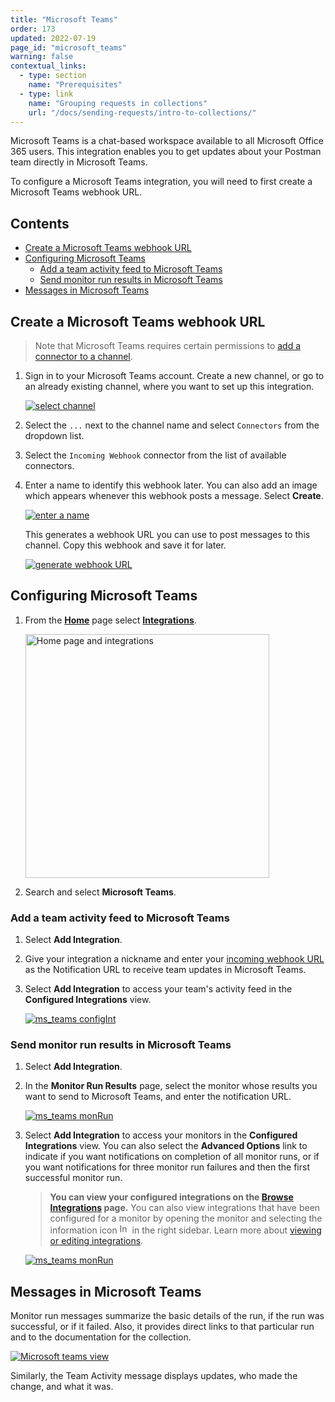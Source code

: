 ```yaml
---
title: "Microsoft Teams"
order: 173
updated: 2022-07-19
page_id: "microsoft_teams"
warning: false
contextual_links:
  - type: section
    name: "Prerequisites"
  - type: link
    name: "Grouping requests in collections"
    url: "/docs/sending-requests/intro-to-collections/"
---
```


Microsoft Teams is a chat-based workspace available to all Microsoft Office 365 users. This integration enables you to get updates about your Postman team directly in Microsoft Teams.

To configure a Microsoft Teams integration, you will need to first create a Microsoft Teams webhook URL.

## Contents

* [Create a Microsoft Teams webhook URL](#create-a-microsoft-teams-webhook-url)
* [Configuring Microsoft Teams](#configuring-microsoft-teams)
    * [Add a team activity feed to Microsoft Teams](#add-a-team-activity-feed-to-microsoft-teams)
    * [Send monitor run results in Microsoft Teams](#send-monitor-run-results-in-microsoft-teams)
* [Messages in Microsoft Teams](#messages-in-microsoft-teams)

## Create a Microsoft Teams webhook URL

> Note that Microsoft Teams requires certain permissions to [add a connector to a channel](https://docs.microsoft.com/en-us/microsoftteams/office-365-custom-connectors).

1. Sign in to your Microsoft Teams account. Create a new channel, or go to an already existing channel, where you want to set up this integration.

    [![select channel](https://assets.postman.com/postman-docs/microsoft-teams-channel.jpg)](https://assets.postman.com/postman-docs/microsoft-teams-channel.jpg)

1. Select the `...` next to the channel name and select `Connectors` from the dropdown list.

1. Select the `Incoming Webhook` connector from the list of available connectors.

1. Enter a name to identify this webhook later. You can also add an image which appears whenever this webhook posts a message. Select **Create**.

    [![enter a name](https://assets.postman.com/postman-docs/microsoft-teams-webhook-name.jpg)](https://assets.postman.com/postman-docs/microsoft-teams-webhook-name.jpg)

    This generates a webhook URL you can use to post messages to this channel. Copy this webhook and save it for later.

    [![generate webhook URL](https://assets.postman.com/postman-docs/microsoft-teams-webhook-url.jpg)](https://assets.postman.com/postman-docs/microsoft-teams-webhook-url.jpg)

## Configuring Microsoft Teams

1. From the **[Home](https://go.postman.co/home)** page select **[Integrations](https://go.postman.co/integrations)**.

    <img alt="Home page and integrations" src="https://assets.postman.com/postman-docs/v10/home-integrations-v10.jpg" width="390px"/>

1. Search and select **Microsoft Teams**.

### Add a team activity feed to Microsoft Teams

1. Select **Add Integration**.

1. Give your integration a nickname and enter your [incoming webhook URL](#create-a-microsoft-teams-webhook-url) as the Notification URL to receive team updates in Microsoft Teams.

1. Select **Add Integration** to access your team's activity feed in the **Configured Integrations** view.

    [![ms_teams configInt](https://assets.postman.com/postman-docs/msteams-team-activities-show-all-q.jpg)](https://assets.postman.com/postman-docs/msteams-team-activities-show-all-q.jpg)

### Send monitor run results in Microsoft Teams

1. Select **Add Integration**.

1. In the **Monitor Run Results** page, select the monitor whose results you want to send to Microsoft Teams, and enter the notification URL.

    [![ms_teams monRun](https://assets.postman.com/postman-docs/ms-teams-send-mon-run-v9-a.jpg)](https://assets.postman.com/postman-docs/ms-teams-send-mon-run-v9-a.jpg)

1. Select **Add Integration** to access your monitors in the **Configured Integrations** view. You can also select the **Advanced Options** link to indicate if you want notifications on completion of all monitor runs, or if you want notifications for three monitor run failures and then the first successful monitor run.

    > **You can view your configured integrations on the [Browse Integrations](https://go.postman.co/integrations/browse) page.** You can also view integrations that have been configured for a monitor by opening the monitor and selecting the information icon <img alt="Information icon" src="https://assets.postman.com/postman-docs/icon-information-v9-5.jpg#icon" width="16px"/> in the right sidebar. Learn more about [viewing or editing integrations](/docs/integrations/intro-integrations/#viewing-or-editing-integrations).

    [![ms_teams monRun](https://assets.postman.com/postman-docs/msteams-monitor-results-add-q.jpg)](https://assets.postman.com/postman-docs/msteams-monitor-results-add-q.jpg)

## Messages in Microsoft Teams

Monitor run messages summarize the basic details of the run, if the run was successful, or if it failed. Also, it provides direct links to that particular run and to the documentation for the collection.

[![Microsoft teams view](https://assets.postman.com/postman-docs/microsoft-teams-messages.jpg)](https://assets.postman.com/postman-docs/microsoft-teams-messages.jpg)

Similarly, the Team Activity message displays updates, who made the change, and what it was.
